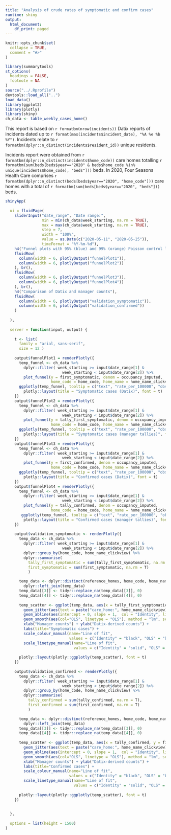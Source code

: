 ```yaml
---
title: "Analysis of crude rates of symptomatic and confirm cases"
runtime: shiny
output:
  html_document:
    df_print: paged
---
```


```r
knitr::opts_chunk$set(
  collapse = TRUE,
  comment = "#>"
)
```

```r
library(summarytools)
st_options(
  headings = FALSE,
  footnote = NA
)
source("../.Rprofile")
devtools::load_all("..")
load_data()
library(ggplot2)
library(plotly)
library(shiny)
ch_data <- table_weekly_cases_home()

```


This report is based on `r formatbm(nrow(incidents))` Datix reports of incidents dated up to `r format(max(incidents$incident_date), "%A %e %b %Y")`. Incidents relate to `r formatbm(dplyr::n_distinct(incidents$resident_id))` unique residents. 

Incidents report were obtained from `r formatbm(dplyr::n_distinct(incidents$home_code))` care homes totalling `r formatbm(sum(beds[beds$year=="2020" & beds$home_code %in% unique(incidents$home_code), "beds"]))` beds. In 2020, Four Seasons Health Care comprises `r formatbm(dplyr::n_distinct(beds[beds$year=="2020", "home_code"]))` care homes with a total of `r formatbm(sum(beds[beds$year=="2020", "beds"]))` beds.

 

```r


shinyApp(
  
  ui = fluidPage(
    sliderInput("date_range", "Date range:",
                min = min(ch_data$week_starting, na.rm = TRUE), 
                max = max(ch_data$week_starting, na.rm = TRUE),
                step = 7,
                width = "100%",
                value = as.Date(c("2020-05-11", "2020-05-25")),
                timeFormat = "%Y-%m-%d"), 
    h4("Funnel plots with 95% (blue) and 99% (orange) Poisson control limits"),
    fluidRow(
      column(width = 6, plotlyOutput("funnelPlot1")),
      column(width = 6, plotlyOutput("funnelPlot2"))
    ), br(),
    fluidRow(
      column(width = 6, plotlyOutput("funnelPlot3")),
      column(width = 6, plotlyOutput("funnelPlot4"))
    ), br(),
    h4("Comparison of Datix and manager counts"),
    fluidRow(
      column(width = 6, plotlyOutput("validation_symptomatic")),
      column(width = 6, plotlyOutput("validation_confirmed"))
    )
   
  ),
  
  server = function(input, output) {
    
    t <- list(
      family = "arial, sans-serif",
      size = 12 )
    
    output$funnelPlot1 = renderPlotly({
      temp_funnel <- ch_data %>% 
        dplyr::filter( week_starting >= input$date_range[1] & 
                         week_starting < input$date_range[2]) %>% 
        plot_funnel(y = first_symptomatic, denom = occupancy_imputed,
                    home_code = home_code, home_name = home_name_clickview) 
      ggplotly(temp_funnel, tooltip = c("text", "rate_per_100000", "observed_cases", "denom")) %>% 
        plotly::layout(title = "Symptomatic cases (Datix)", font = t)
    })
    output$funnelPlot2 = renderPlotly({
      temp_funnel <- ch_data %>% 
        dplyr::filter( week_starting >= input$date_range[1] & 
                         week_starting < input$date_range[2]) %>% 
        plot_funnel(y = tally_first_symptomatic, denom = occupancy_imputed,
                    home_code = home_code, home_name = home_name_clickview)
      ggplotly(temp_funnel, tooltip = c("text", "rate_per_100000", "observed_cases", "denom")) %>% 
        plotly::layout(title = "Symptomatic cases (manager tallies)", font = t)
    })
    output$funnelPlot3 = renderPlotly({
      temp_funnel <- ch_data %>% 
        dplyr::filter( week_starting >= input$date_range[1] & 
                         week_starting < input$date_range[2]) %>% 
        plot_funnel(y = first_confirmed, denom = occupancy_imputed,
                    home_code = home_code, home_name = home_name_clickview)
      ggplotly(temp_funnel, tooltip = c("text", "rate_per_100000", "observed_cases", "denom")) %>% 
        plotly::layout(title = "Confirmed cases (Datix)", font = t)
    })
    output$funnelPlot4 = renderPlotly({
      temp_funnel <- ch_data %>% 
        dplyr::filter( week_starting >= input$date_range[1] & 
                         week_starting < input$date_range[2]) %>% 
        plot_funnel(y = tally_confirmed, denom = occupancy_imputed,
                    home_code = home_code, home_name = home_name_clickview) 
       ggplotly(temp_funnel, tooltip = c("text", "rate_per_100000", "observed_cases", "denom")) %>% 
        plotly::layout(title = "Confirmed cases (manager tallies)", font = t)
    })
    
    output$validation_symptomatic <- renderPlotly({
      temp_data <- ch_data %>% 
        dplyr::filter( week_starting >= input$date_range[1] & 
                         week_starting < input$date_range[2]) %>%
        dplyr::group_by(home_code, home_name_clickview) %>%
        dplyr::summarise(
          tally_first_symptomatic = sum(tally_first_symptomatic, na.rm = T),
          first_symptomatic = sum(first_symptomatic, na.rm = T)
          )

      temp_data <- dplyr::distinct(reference_homes, home_code, home_name_clickview) %>% 
        dplyr::left_join(temp_data)
      temp_data[[3]] <- tidyr::replace_na(temp_data[[3]], 0)
      temp_data[[4]] <- tidyr::replace_na(temp_data[[4]], 0)
      
      temp_scatter <- ggplot(temp_data, aes(x = tally_first_symptomatic, y = first_symptomatic)) + 
        geom_jitter(aes(text = paste("care_home:", home_name_clickview))) +
        geom_abline(aes(intercept = 0, slope = 1,  col = "Identity", linetype = "Identity")) +
        geom_smooth(aes(col="OLS", linetype = "OLS"), method = "lm", se = T) +
        xlab("Manager counts") + ylab("Datix-derived counts") + 
        labs(title="Symptomatic cases") +
        scale_colour_manual(name="Line of fit",
                            values = c("Identity" = "black", "OLS" = "blue", "Spline" = "red")) +
        scale_linetype_manual(name="Line of fit",
                              values = c("Identity" = "solid", "OLS" = "longdash", "Spline" = "dotted")) 
      
      plotly::layout(plotly::ggplotly(temp_scatter), font = t)
    })
    
    output$validation_confirmed <- renderPlotly({
      temp_data <- ch_data %>% 
        dplyr::filter( week_starting >= input$date_range[1] & 
                         week_starting < input$date_range[2]) %>%
        dplyr::group_by(home_code, home_name_clickview) %>%
        dplyr::summarise(
          tally_confirmed = sum(tally_confirmed, na.rm = T),
          first_confirmed = sum(first_confirmed, na.rm = T)
          )

      temp_data <- dplyr::distinct(reference_homes, home_code, home_name_clickview) %>% 
        dplyr::left_join(temp_data)
      temp_data[[3]] <- tidyr::replace_na(temp_data[[3]], 0)
      temp_data[[4]] <- tidyr::replace_na(temp_data[[4]], 0)
      
      temp_scatter <- ggplot(temp_data, aes(x = tally_confirmed, y = first_confirmed)) + 
        geom_jitter(aes(text = paste("care_home:", home_name_clickview))) +
        geom_abline(aes(intercept = 0, slope = 1,  col = "Identity", linetype = "Identity")) +
        geom_smooth(aes(col="OLS", linetype = "OLS"), method = "lm", se = T) +
        xlab("Manager counts") + ylab("Datix-derived counts") + 
        labs(title="Confirmed cases") +
        scale_colour_manual(name="Line of fit",
                            values = c("Identity" = "black", "OLS" = "blue", "Spline" = "red")) +
        scale_linetype_manual(name="Line of fit",
                              values = c("Identity" = "solid", "OLS" = "longdash", "Spline" = "dotted")) 
      
      plotly::layout(plotly::ggplotly(temp_scatter), font = t)
    })
    
    
  },
  
  options = list(height = 1500)
)
```
 

